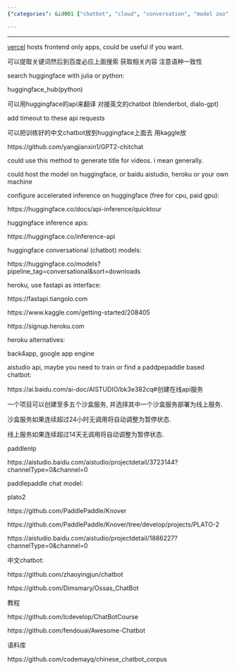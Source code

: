 ```yaml
---
{"categories": &id001 ["chatbot", "cloud", "conversation", "model zoo", "pyjom", "training data", "白嫖"], "category": "AI development", "date": "2022-07-14 14:19:56", "description": "This article delves into the world of AI chatbot development and deployment, exploring popular platforms like Heroku and Google App Engine. Additionally, it highlights useful API tools such as Hugging Face and PaddlePaddle to enhance your chatbot's functionality.", "tags": *id001, "title": "Chatbot, Self-Hosted Model, Cloud Deploy, Cloud Services, Free Website Hosting Service"}

---
```


------

[vercel](https://vercel.com/) hosts frontend only apps, could be useful if you want.

可以提取关键词然后到百度必应上面搜索 获取相关内容 注意语种一致性

search huggingface with julia or python:

huggingface_hub(python)

可以用huggingface的api来翻译 对接英文的chatbot (blenderbot, dialo-gpt)

add timeout to these api requests

可以把训练好的中文chatbot放到huggingface上面去 用kaggle放

https://github.com/yangjianxin1/GPT2-chitchat

could use this method to generate title for videos. i mean generally.

could host the model on huggingface, or baidu aistudio, heroku or your own machine

configure accelerated inference on huggingface (free for cpu, paid gpu):

https://huggingface.co/docs/api-inference/quicktour

huggingface inference apis:

https://huggingface.co/inference-api

huggingface conversational (chatbot) models:

https://huggingface.co/models?pipeline_tag=conversational&sort=downloads

heroku, use fastapi as interface:

https://fastapi.tiangolo.com

https://www.kaggle.com/getting-started/208405

https://signup.heroku.com

heroku alternatives:

back4app, google app engine

aistudio api, maybe you need to train or find a paddpepaddle based chatbot:

https://ai.baidu.com/ai-doc/AISTUDIO/bk3e382cq#创建在线api服务

一个项目可以创建至多五个沙盒服务, 并选择其中一个沙盒服务部署为线上服务.

沙盒服务如果连续超过24小时无调用将自动调整为暂停状态.

线上服务如果连续超过14天无调用将自动调整为暂停状态.

paddlenlp

https://aistudio.baidu.com/aistudio/projectdetail/3723144?channelType=0&channel=0

paddlepaddle chat model:

plato2

https://github.com/PaddlePaddle/Knover

https://github.com/PaddlePaddle/Knover/tree/develop/projects/PLATO-2

https://aistudio.baidu.com/aistudio/projectdetail/1886227?channelType=0&channel=0

中文chatbot:

https://github.com/zhaoyingjun/chatbot

https://github.com/Dimsmary/Ossas_ChatBot

教程

https://github.com/lcdevelop/ChatBotCourse

https://github.com/fendouai/Awesome-Chatbot

语料库

https://github.com/codemayq/chinese_chatbot_corpus

